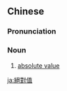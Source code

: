 {{also|绝对值}}
==Chinese==
{{zh-forms|s=绝对值|type=21}}

===Pronunciation===
{{zh-pron
|m=juéduìzhí
|cat=n
}}

===Noun===
{{zh-noun}}

# [[absolute value]] {{gloss|numerical value of a real number}}

{{zh-cat|Mathematics}}

[[ja:絕對值]]
